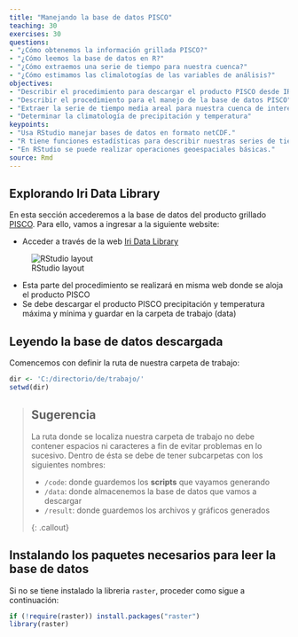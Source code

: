 ---
title: "Manejando la base de datos PISCO"
teaching: 30
exercises: 30
questions:
- "¿Cómo obtenemos la información grillada PISCO?"
- "¿Cómo leemos la base de datos en R?"
- "¿Cómo extraemos una serie de tiempo para nuestra cuenca?"
- "¿Cómo estimamos las climalotogías de las variables de análisis?"
objectives:
- "Describir el procedimiento para descargar el producto PISCO desde IRI Data Library"
- "Describir el procedimiento para el manejo de la base de datos PISCO"
- "Extraer la serie de tiempo media areal para nuestra cuenca de interés"
- "Determinar la climatología de precipitación y temperatura"
keypoints:
- "Usa RStudio manejar bases de datos en formato netCDF."
- "R tiene funciones estadísticas para describir nuestras series de tiempo."
- "En RStudio se puede realizar operaciones geoespaciales básicas."
source: Rmd
---

## Explorando Iri Data Library

En esta sección accederemos a la base de datos del producto grillado [PISCO](https://www.tandfonline.com/doi/abs/10.1080/02626667.2019.1649411). Para ello, vamos a ingresar a la siguiente website:

  * Acceder a través de la web [Iri Data Library](https://iridl.ldeo.columbia.edu/)
  
![RStudio layout](../fig/06-rmd-iridatalibrary.png)

* Esta parte del procedimiento se realizará en misma web donde se aloja el producto PISCO
* Se debe descargar el producto PISCO precipitación y temperatura máxima y mínima y guardar en la carpeta de trabajo (data)

## Leyendo la base de datos descargada

Comencemos con definir la ruta de nuestra carpeta de trabajo:

```{r}
dir <- 'C:/directorio/de/trabajo/'
setwd(dir)
```

> ## Sugerencia
>
> La ruta donde se localiza nuestra carpeta de trabajo no debe contener espacios
> ni caracteres a fin de evitar problemas en lo sucesivo. Dentro de ésta
> se debe de tener subcarpetas con los siguientes nombres:
> 
> * `/code`: donde guardemos los **scripts** que vayamos generando
> * `/data`: donde almacenemos la base de datos que vamos a descargar 
> * `/result`: donde guardemos los archivos y gráficos generados
>
{: .callout}

## Instalando los paquetes necesarios para leer la base de datos

Si no se tiene instalado la libreria `raster`, proceder como sigue a continuación:

```{r}
if (!require(raster)) install.packages("raster")
library(raster)
```

